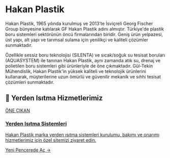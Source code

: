 # Hakan Plastik

Hakan Plastik, 1965 yılında kurulmuş ve 2013'te İsviçreli Georg Fischer Group bünyesine katılarak GF Hakan Plastik adını almıştır. Türkiye'de plastik boru sistemleri sektörünün öncü firmalarından biridir. Geniş ürün yelpazesi, üst yapı, alt yapı ve tarımsal sulama için yenilikçi ve kaliteli çözümler sunmaktadır.

Özellikle sessiz boru teknolojisi (SILENTA) ve sıcak/soğuk su tesisat boruları (AQUASYSTEM) ile tanınan Hakan Plastik, aynı zamanda atık su, drenaj ve polietilen boru sistemleri gibi ürünleriyle de öne çıkmaktadır. Gül-Tekin Mühendislik, Hakan Plastik'in yüksek kaliteli ve teknolojik ürünlerini kullanarak, müşterilerine uzun ömürlü ve güvenilir mekanik ve sıhhi tesisat çözümleri sunmaktadır.

## 🌟 Yerden Isıtma Hizmetlerimiz

<a href="https://yerden-isitma.gul-tekinmuhendislik.com/" target="_blank" rel="noopener noreferrer" class="link-card featured">
  <div class="link-card-content">
    <span class="badge">ÖNE ÇIKAN</span>
    <h3>Yerden Isıtma Sistemleri</h3>
    <p>Hakan Plastik marka yerden ısıtma sistemleri kurulumu, bakımı ve onarımı hizmetlerimiz için özel sitemizi ziyaret edin.</p>
    <span class="link-card-cta">Yeni Pencerede Aç →</span>
  </div>
</a>